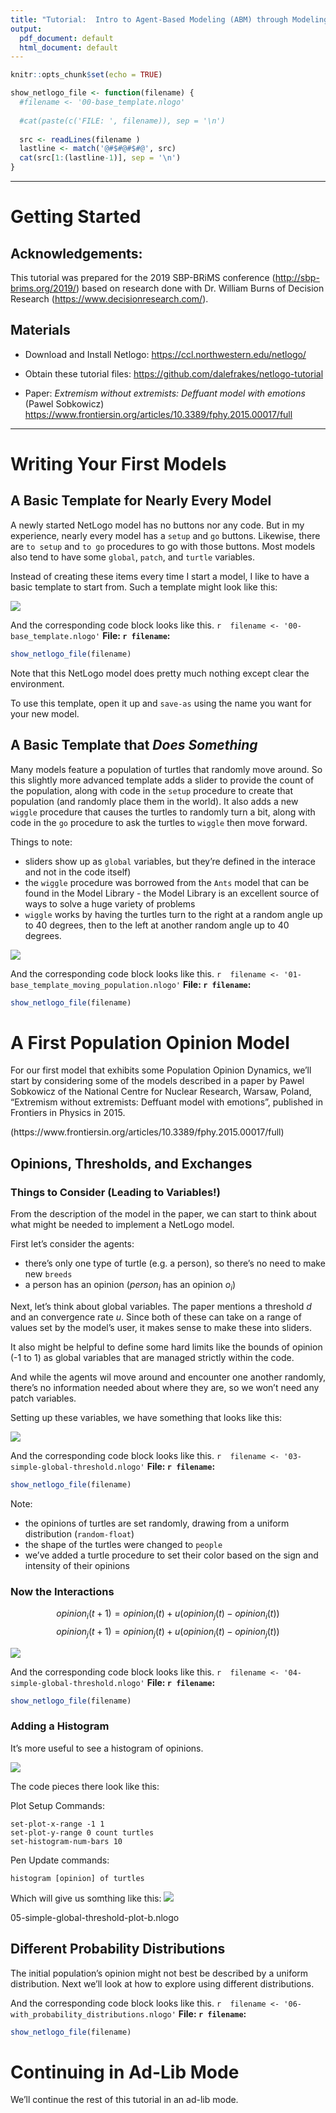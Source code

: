 ```yaml
---
title: "Tutorial:  Intro to Agent-Based Modeling (ABM) through Modeling Mass Opinion Dynamics"
output:
  pdf_document: default
  html_document: default
---
```


```r
knitr::opts_chunk$set(echo = TRUE)
```

```r
show_netlogo_file <- function(filename) {
  #filename <- '00-base_template.nlogo'
  
  #cat(paste(c('FILE: ', filename)), sep = '\n')
  
  src <- readLines(filename )
  lastline <- match('@#$#@#$#@', src)
  cat(src[1:(lastline-1)], sep = '\n')
}

```
***
# Getting Started

## Acknowledgements:

This tutorial was prepared for the 2019 SBP-BRiMS conference (<http://sbp-brims.org/2019/>) based on research done with Dr. William Burns of Decision Research (<https://www.decisionresearch.com/>).

## Materials

* Download and Install Netlogo:  <https://ccl.northwestern.edu/netlogo/>

* Obtain these tutorial files: <https://github.com/dalefrakes/netlogo-tutorial>

* Paper: _Extremism without extremists: Deffuant model with emotions_ (Pawel Sobkowicz) <https://www.frontiersin.org/articles/10.3389/fphy.2015.00017/full>

***
 
# Writing Your First Models

## A Basic Template for Nearly Every Model

A newly started NetLogo model has no buttons nor any code.  But in my experience, nearly every model has a `setup` and `go` buttons.  Likewise, there are `to setup` and `to go` procedures to go with those buttons.  Most models also tend to have some `global`, `patch`, and `turtle` variables.

Instead of creating these items every time I start a model, I like to have a basic template to start from.  Such a template might look like this:

![](./img/00-base_template.png)

And the corresponding code block looks like this.
`r  filename <- '00-base_template.nlogo'`
**File: `r filename`:**
```r
show_netlogo_file(filename)
```

Note that this NetLogo model does pretty much nothing except clear the environment.

To use this template, open it up and `save-as` using the name you want for your new model.

## A Basic Template that *Does Something*

Many models feature a population of turtles that randomly move around.  So this slightly more advanced template adds a slider to provide the count of the population, along with code in the `setup` procedure to create that population (and randomly place them in the world).  It also adds a new `wiggle` procedure that causes the turtles to randomly turn a bit, along with code in the `go` procedure to ask the turtles to `wiggle` then move forward.

Things to note:

* sliders show up as `global` variables, but they're defined in the interace and not in the code itself)
* the `wiggle` procedure was borrowed from the `Ants` model that can be found in the Model Library - the Model Library is an excellent source of ways to solve a huge variety of problems
* `wiggle` works by having the turtles turn to the right at a random angle up to 40 degrees, then to the left at another random angle up to 40 degrees.


![](./img/01-base_template_moving_population.png)

And the corresponding code block looks like this.
`r  filename <- '01-base_template_moving_population.nlogo'`
**File: `r filename`:**
```r
show_netlogo_file(filename)
```






# A First Population Opinion Model

For our first model that exhibits some Population Opinion Dynamics, we'll start by considering some of the models described in a paper by Pawel Sobkowicz of the National Centre for Nuclear Research, Warsaw, Poland, "Extremism without extremists: Deffuant model with emotions", published in Frontiers in Physics in 2015.

(https://www.frontiersin.org/articles/10.3389/fphy.2015.00017/full)

## Opinions, Thresholds, and Exchanges


### Things to Consider (Leading to Variables!)

From the description of the model in the paper, we can start to think about what might be needed to implement a NetLogo model.  

First let's consider the agents:

* there's only one type of turtle (e.g. a person), so there's no need to make new `breeds`
* a person has an opinion ($person_i$ has an opinion $o_i$)

Next, let's think about global variables.  The paper mentions a threshold $d$ and an convergence rate $u$.  Since both of these can take on a range of values set by the model's user, it makes sense to make these into sliders.

It also might be helpful to define some hard limits like the bounds of opinion (-1 to 1) as global variables that are managed strictly within the code.

And while the agents wil move around and encounter one another randomly, there's no information needed about where they are, so we won't need any patch variables.

Setting up these variables, we have something that looks like this:


![](./img/03-simple-global-threshold.png)

And the corresponding code block looks like this.
`r  filename <- '03-simple-global-threshold.nlogo'`
**File: `r filename`:**
```r
show_netlogo_file(filename)
```

Note:

* the opinions of turtles are set randomly, drawing from a uniform distribution (`random-float`)
* the shape of the turtles were changed to `people`
* we've added a turtle procedure to set their color based on the sign and intensity of their opinions

### Now the Interactions

$$ opinion_i(t + 1) = opinion_i(t) + u(opinion_j(t) - opinion_i(t)) $$
$$ opinion_j(t + 1) = opinion_j(t) + u(opinion_i(t) - opinion_j(t)) $$

![](./img/04-simple-global-threshold.png)

And the corresponding code block looks like this.
`r  filename <- '04-simple-global-threshold.nlogo'`
**File: `r filename`:**
```r
show_netlogo_file(filename)
```



### Adding a Histogram

It's more useful to see a histogram of opinions.

![](./img/05-simple-global-threshold-plot.png)

The code pieces there look like this:

Plot Setup Commands:
```
set-plot-x-range -1 1
set-plot-y-range 0 count turtles
set-histogram-num-bars 10
```

Pen Update commands:
```
histogram [opinion] of turtles
```

Which will give us somthing like this:
![](./img/05-simple-global-threshold-plot-b.png)

05-simple-global-threshold-plot-b.nlogo

## Different Probability Distributions

The initial population's opinion might not best be described by a uniform distribution.  Next we'll look at how to explore using different distributions.

And the corresponding code block looks like this.
`r  filename <- '06-with_probability_distributions.nlogo'`
**File: `r filename`:**
```r
show_netlogo_file(filename)
```


# Continuing in Ad-Lib Mode

We'll continue the rest of this tutorial in an ad-lib mode.